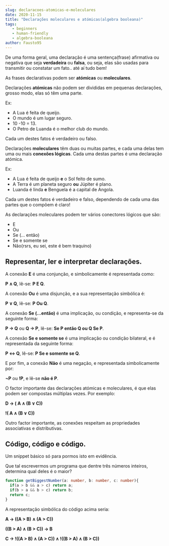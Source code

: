 ```yaml
---
slug: declaracoes-atomicas-e-moleculares
date: 2020-11-15
title: "Declarações moleculares e atómicas(algebra booleana)"
tags: 
   - beginners
   - human-friendly
   - algebra-booleana
author: Fausto95
---
```


De uma forma geral, uma declaração é uma sentença(frase) afirmativa ou negativa que seja **verdadeira** ou **falsa**, ou seja, elas são usadas para transmitir ou constatar um fato.. até aí tudo bem!

As frases declarativas podem ser **atómicas** ou **moleculares**.

Declarações **atómicas** não podem ser divididas em pequenas declarações, grosso modo, elas só têm uma parte.

Ex:
* A Lua é feita de queijo.
* O mundo é um lugar seguro.
* 10 -10 = 13.
* O Petro de Luanda é o melhor club do mundo.

Cada um destes fatos é verdadeiro ou falso.

Declarações **moleculares** têm duas ou muitas partes, e cada uma delas tem uma ou mais **conexões lógicas**. Cada uma destas partes é uma declaração atómica.

Ex:
* A Lua é feita de queijo **e** o Sol feito de sumo.
* A Terra é um planeta seguro **ou** Júpiter é plano.
* Luanda é linda **e** Benguela é a capital de Angola.

Cada um destes fatos é verdadeiro e falso, dependendo de cada uma das partes que o compõem é claro!

As declarações moleculares podem ter vários conectores lógicos que são:

* E
* Ou
* Se (... então)
* Se e somente se
* Não(rsrs, eu sei, este é bem traquino)

## Representar, ler e interpretar declarações.

A conexão **E** é uma conjunção, e simbolicamente é representada como:

**P ∧ Q**, lê-se: **P E Q**.

A conexão **Ou** é uma disjunção, e a sua representação simbólica é:

**P ∨ Q**, lê-se: **P Ou Q**.

A conexão **Se (...então)** é uma implicação, ou condição, e representa-se da seguinte forma:

**P → Q** ou **Q → P**, lê-se: **Se P então Q ou Q Se P**.

A conexão **Se e somente se** é uma implicação ou condição bilateral, e é representada da seguinte forma:

**P ↔ Q**, lê-se: **P Se e somente se Q**.

E por fim, a conexão **Não** é uma negação, e representada simbolicamente por:

**¬P** ou **!P**, e lê-se **não é P**.

O factor importante das declarações atómicas e moleculares, é que elas podem ser compostas múltiplas vezes. 
Por exemplo:

**D → ( A ∧ (B ∨ C))**

**!( A ∧ (B ∨ C))**

Outro factor importante, as conexões respeitam as propriedades associativas e distributivas.

## Código, código e código.

Um snippet básico só para pormos isto em evidência.

Que tal escrevermos um programa que dentre três números inteiros, determina qual deles é o maior?

```typescript
function getBiggestNumber(a: number, b: number, c: number){
  if(a > b && a > c) return a;
  if(b > a && b > c) return b;
  return c;
}
```

A representação simbólica do código acima seria:

**A → ((A > B) ∧ (A > C))**

**((B > A) ∧ (B > C)) → B**

**C → !((A > B) ∧ (A > C)) ∧ !((B > A) ∧ (B > C))**
